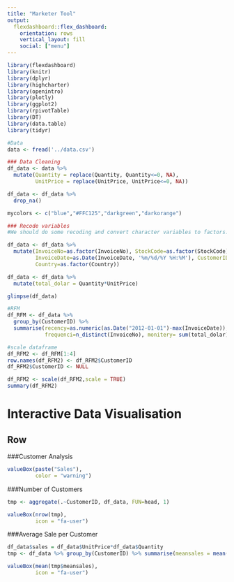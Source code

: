 ```yaml
---
title: "Marketer Tool"
output: 
  flexdashboard::flex_dashboard:
    orientation: rows
    vertical_layout: fill
    social: ["menu"]
---
```


```r
library(flexdashboard)
library(knitr)
library(dplyr)
library(highcharter)
library(openintro)
library(plotly)
library(ggplot2)
library(rpivotTable)
library(DT)
library(data.table)
library(tidyr)

```

```r
#Data
data <- fread('../data.csv')
```

```r
### Data Cleaning
df_data <- data %>% 
  mutate(Quantity = replace(Quantity, Quantity<=0, NA),
         UnitPrice = replace(UnitPrice, UnitPrice<=0, NA))

df_data <- df_data %>%
  drop_na()
```

```r
mycolors <- c("blue","#FFC125","darkgreen","darkorange")
```

```r
### Recode variables
#We should do some recoding and convert character variables to factors.

df_data <- df_data %>% 
  mutate(InvoiceNo=as.factor(InvoiceNo), StockCode=as.factor(StockCode), 
         InvoiceDate=as.Date(InvoiceDate, '%m/%d/%Y %H:%M'), CustomerID=as.factor(CustomerID), 
         Country=as.factor(Country))

df_data <- df_data %>% 
  mutate(total_dolar = Quantity*UnitPrice)

glimpse(df_data)
```

```r
#RFM
df_RFM <- df_data %>% 
  group_by(CustomerID) %>% 
  summarise(recency=as.numeric(as.Date("2012-01-01")-max(InvoiceDate)),
            frequenci=n_distinct(InvoiceNo), monitery= sum(total_dolar)/n_distinct(InvoiceNo)) 

```

```r
#scale dataframe
df_RFM2 <- df_RFM[1:4]
row.names(df_RFM2) <- df_RFM2$CustomerID
df_RFM2$CustomerID <- NULL

df_RFM2 <- scale(df_RFM2,scale = TRUE)
summary(df_RFM2)
```




Interactive Data Visualisation
============================================

Row
--------------------------------------------

###Customer Analysis

```r
valueBox(paste("Sales"),
         color = "warning")
```

###Number of Customers
```r
tmp <- aggregate(.~CustomerID, df_data, FUN=head, 1)
```

```r
valueBox(nrow(tmp),
         icon = "fa-user")
```


###Average Sale per Customer
```r
df_data$sales = df_data$UnitPrice*df_data$Quantity
tmp <- df_data %>% group_by(CustomerID) %>% summarise(meansales = mean(sales))

```

```r
valueBox(mean(tmp$meansales),
         icon = "fa-user")
```



